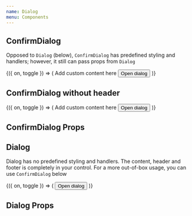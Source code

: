 ```yaml
---
name: Dialog
menu: Components
---
```




## ConfirmDialog

Opposed to `Dialog` (below), `ConfirmDialog` has predefined styling and handlers; however, it still can pass props from `Dialog`

<Playground>
  <Toggle initial={false}>
    {({ on, toggle }) => (
      <Box>
        <ConfirmDialog
          title="Confirm dialog"
          isVisible={on}
          onClose={toggle}
          cancelLabel="Cancel label"
          confirmLabel="Confirm label"
        >
          <Text>Add custom content here</Text>
        </ConfirmDialog>
        <Button onPress={toggle}>Open dialog</Button>
      </Box>
    )}
  </Toggle>
</Playground>

## ConfirmDialog without header

<Playground>
  <Toggle initial={false}>
    {({ on, toggle }) => (
      <Box>
        <ConfirmDialog
          header={null}
          isVisible={on}
          onClose={toggle}
          cancelLabel="Cancel label"
          confirmLabel="Confirm label"
        >
          <Text>Add custom content here</Text>
        </ConfirmDialog>
        <Button onPress={toggle}>Open dialog</Button>
      </Box>
    )}
  </Toggle>
</Playground>

## ConfirmDialog Props

<PropsTable of={ConfirmDialog} />

## Dialog

Dialog has no predefined styling and handlers. The content, header and footer is completely in your control. For a more out-of-box usage, you can use `ConfirmDialog` below

<Playground>
  <Toggle initial={false}>
    {({ on, toggle }) => (
      <Box>
        <Dialog
          header={<Text>Header</Text>}
          footer={<Text>Footer</Text>}
          isVisible={on}
          onClose={toggle}
        >
          <Box height={1800}>
            <Text>Put any content in the dialog</Text>
          </Box>
        </Dialog>
        <Button onPress={toggle}>Open dialog</Button>
      </Box>
    )}
  </Toggle>
</Playground>

## Dialog Props

<PropsTable of={Dialog} />
